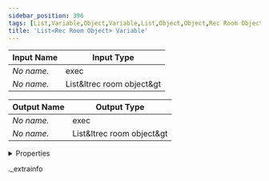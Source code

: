 ```yaml
---
sidebar_position: 396
tags: [List,Variable,Object,Variable,List,Object,Object,Rec Room Object]
title: 'List<Rec Room Object> Variable'
---
```






<IChip uuid="536e376c-087d-4909-9412-3fcee5d6f52b" />

| Input Name | Input Type |
|-----------|-----------|
| *No name.* | exec |
| *No name.* | List&ltrec room object&gt |

| Output Name | Output Type |
|-----------|-----------|
| *No name.* | exec |
| *No name.* | List&ltrec room object&gt |


<details>
  <summary>Properties</summary>
  <div>
    <div>
    <table>
      <thead>
        <tr>
          <th>Room availability:</th>
          <th>Available everywhere</th>
        </tr>
        <tr>
          <th>Is beta required?</th>
          <th>No</th>
        </tr>
        <tr>
          <th>Is this chip a trolling risk?</th>
          <th>No</th>
        </tr>
        <tr>
          <th>Is this chip a role assignment risk?</th>
          <th>No</th>
        </tr>
        <tr>
          <th>Chip UUID</th>
          <th>536e376c-087d-4909-9412-3fcee5d6f52b</th>
        </tr>
      </thead>
    </table>
    </div>
  </div>
</details>

._extrainfo